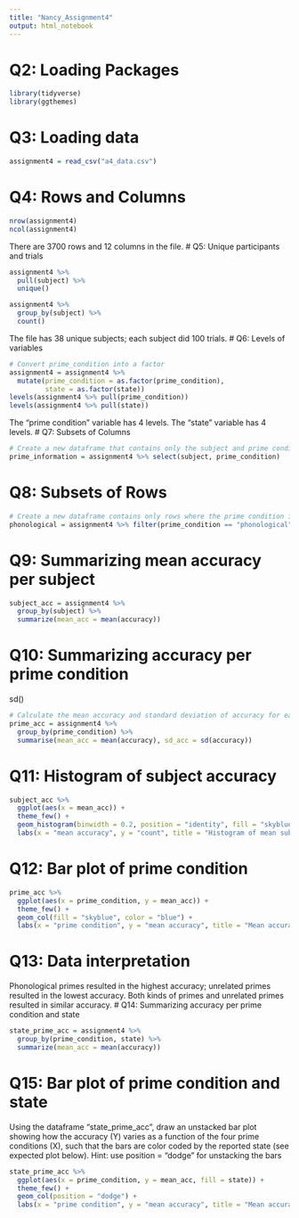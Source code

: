 ```yaml
---
title: "Nancy_Assignment4"
output: html_notebook
---
```


# Q2: Loading Packages  
```r
library(tidyverse)
library(ggthemes)
```
# Q3: Loading data 
```r
assignment4 = read_csv("a4_data.csv")
```
# Q4: Rows and Columns 
```r
nrow(assignment4)
ncol(assignment4)
```
There are 3700 rows and 12 columns in the file.
# Q5: Unique participants and trials
```r
assignment4 %>% 
  pull(subject) %>%
  unique()

assignment4 %>%
  group_by(subject) %>%
  count()
```
The file has 38 unique subjects; each subject did 100 trials.
# Q6: Levels of variables
```r
# Convert prime_condition into a factor
assignment4 = assignment4 %>% 
  mutate(prime_condition = as.factor(prime_condition),
         state = as.factor(state))
levels(assignment4 %>% pull(prime_condition))
levels(assignment4 %>% pull(state))
```
The "prime condition" variable has 4 levels. The "state" variable has 4 levels.
# Q7: Subsets of Columns
```r
# Create a new dataframe that contains only the subject and prime condition column from original dataset
prime_information = assignment4 %>% select(subject, prime_condition)
```
# Q8: Subsets of Rows
```r
# Create a new dataframe contains only rows where the prime condition is phonological and accuracy is 1
phonological = assignment4 %>% filter(prime_condition == "phonological" & accuracy == 1)
```
# Q9: Summarizing mean accuracy per subject
```r
subject_acc = assignment4 %>%
  group_by(subject) %>%
  summarize(mean_acc = mean(accuracy))
```
# Q10: Summarizing accuracy per prime condition
sd()
```r
# Calculate the mean accuracy and standard deviation of accuracy for each prime condition
prime_acc = assignment4 %>%
  group_by(prime_condition) %>%
  summarise(mean_acc = mean(accuracy), sd_acc = sd(accuracy))
```
# Q11: Histogram of subject accuracy
```r
subject_acc %>% 
  ggplot(aes(x = mean_acc)) +
  theme_few() + 
  geom_histogram(binwidth = 0.2, position = "identity", fill = "skyblue", color = "blue") + 
  labs(x = "mean accuracy", y = "count", title = "Histogram of mean subject accuracy")
```
# Q12: Bar plot of prime condition
```r
prime_acc %>%
  ggplot(aes(x = prime_condition, y = mean_acc)) +
  theme_few() +
  geom_col(fill = "skyblue", color = "blue") + 
  labs(x = "prime condition", y = "mean accuracy", title = "Mean accuracy across prime condition")
```
# Q13: Data interpretation
Phonological primes resulted in the highest accuracy; unrelated primes resulted 
in the lowest accuracy. Both kinds of primes and unrelated primes resulted in
similar accuracy.
# Q14: Summarizing accuracy per prime condition and state 
```r
state_prime_acc = assignment4 %>% 
  group_by(prime_condition, state) %>%
  summarize(mean_acc = mean(accuracy))
```
# Q15: Bar plot of prime condition and state
Using the dataframe “state_prime_acc”, draw an
unstacked bar plot showing how the accuracy (Y)
varies as a function of the four prime conditions
(X), such that the bars are color coded by the
reported state (see expected plot below).
Hint: use position = “dodge” for unstacking the
bars
```r
state_prime_acc %>%
  ggplot(aes(x = prime_condition, y = mean_acc, fill = state)) + 
  theme_few() + 
  geom_col(position = "dodge") + 
  labs(x = "prime condition", y = "mean accuracy", title = "Mean accuracy across prime condition and reported states")
```



